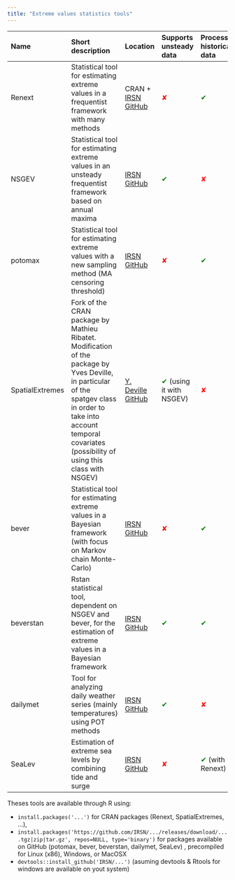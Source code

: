 ---
title: "Extreme values statistics tools"
---

| Name | Short description | Location | Supports unsteady data | Processing historical data | Sampling type | Distribution laws | Confidence interval type | Other tool features |
| :--- | :------------------- | :--- | :--- | :--- | :--- | :--- | :--- | :------------- |
| Renext | Statistical tool for estimating extreme values in a frequentist framework with many methods | CRAN + [IRSN GitHub](https://github.com/IRSN/Renext) | <span style="color:red">✘</span>| <span style="color:green">✔</span> | POT block maxima r-LOS | GPD, expo, GEV, gumbel, mixed expo, log normal, Weibull, gamma | Delta | Various anova statistical tests | SRI CGB |
| NSGEV | Statistical tool for estimating extreme values in an unsteady frequentist framework based on annual maxima | [IRSN GitHub](https://github.com/IRSN/NSGEV) | <span style="color:green">✔</span> | <span style="color:red">✘</span>| maximum block | GEV, gumbel | Delta Likelihood Profile Bootstrap | Various anova statistical tests | RP4 1300 |
| potomax | Statistical tool for estimating extreme values with a new sampling method (MA censoring threshold) | [IRSN GitHub](https://github.com/IRSN/potomax) | <span style="color:red">✘</span>| <span style="color:green">✔</span> | POT block maximum | GPD, expo, GEV, gumbel | Delta Likelihood Profile | Validation method to check the convergence of results (argument check=TRUE) | SRI CGB |
| SpatialExtremes | Fork of the CRAN package by Mathieu Ribatet. Modification of the package by Yves Deville, in particular of the spatgev class in order to take into account temporal covariates (possibility of using this class with NSGEV) | [Y. Deville GitHub](https://github.com/yvesdeville/SpatialExtremes) | <span style="color:green">✔</span> (using it with NSGEV) | <span style="color:red">✘</span>| maximum block | GEV, gumbel | Delta Likelihood Profile Bootstrap | Package to extrapolate temperatures in places where there is| <span style="color:red">✘</span>data (spatial covariates) | RP4 1300 |
| bever | Statistical tool for estimating extreme values in a Bayesian framework (with focus on Markov chain Monte-Carlo) | [IRSN GitHub](https://github.com/IRSN/bever) | <span style="color:red">✘</span>| <span style="color:green">✔</span> | POT block maximum | GPD, expo, GEV, gumbel | Credibility intervals with HPD and equal tails methods | Calculation of the predictive distribution | PFHA Belleville |
| beverstan | Rstan statistical tool, dependent on NSGEV and bever, for the estimation of extreme values in a Bayesian framework | [IRSN GitHub](https://github.com/IRSN/beverstan) | <span style="color:green">✔</span> | <span style="color:green">✔</span> | maximum block | GEV, gumbel | Credibility intervals with HPD and equal tails methods | | |
| dailymet | Tool for analyzing daily weather series (mainly temperatures) using POT methods | [IRSN GitHub](https://github.com/IRSN/dailymet) | <span style="color:green">✔</span> | <span style="color:red">✘</span>| POT | GPD, exhibition | | Functions to describe seasonality and annual trend | |
| SeaLev | Estimation of extreme sea levels by combining tide and surge | [IRSN GitHub](https://github.com/IRSN/SeaLev) | <span style="color:red">✘</span>| <span style="color:green">✔</span> (with Renext) | POT or maximum block (premiums) | Renext laws | Delta | Theoretical tide distribution | PFHA Gravelines |

Theses tools are available through R using:

  * `install.packages('...')` for CRAN packages (Renext, SpatialExtremes, ...),
  * `install.packages('https://github.com/IRSN/.../releases/download/....tgz|zip|tar.gz', repos=NULL, type='binary')` for packages available on GitHub (potomax, bever, beverstan, dailymet, SeaLev) , precompiled for Linux (x86), Windows, or MacOSX
  * `devtools::install_github('IRSN/...')` (asuming devtools & Rtools for windows are available on yout system)
  
